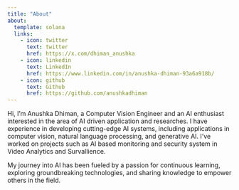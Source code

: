 ```yaml
---
title: "About"
about:
  template: solana
  links:
    - icon: twitter
      text: twitter
      href: https://x.com/dhiman_anushka
    - icon: linkedin
      text: LinkedIn
      href: https://www.linkedin.com/in/anushka-dhiman-93a6a918b/
    - icon: github
      text: Github
      href: https://github.com/anushkadhiman
---
```


<!--![Portrait of Anushka](./images/anushka.jpg){:height="300px" width="300px"}-->

Hi, I’m Anushka Dhiman, a Computer Vision Engineer and an AI enthusiast interested in the area of AI driven application and researches. I have experience in developing cutting-edge AI systems, including applications in computer vision, natural language processing, and generative AI. I’ve worked on projects such as AI based monitoring and security system in Video Analytics and Survallience.

My journey into AI has been fueled by a passion for continuous learning, exploring groundbreaking technologies, and sharing knowledge to empower others in the field.


